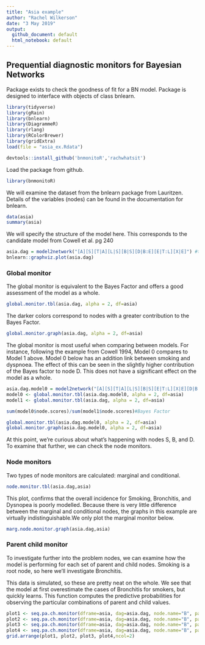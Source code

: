 ```yaml
---
title: "Asia example"
author: "Rachel Wilkerson"
date: "3 May 2019"
output:
  github_document: default
  html_notebook: default
---
```

## Prequential diagnostic monitors for Bayesian Networks

Package exists to check the goodness of fit for a BN model. Package is designed to interface with objects of class bnlearn. 

```r
library(tidyverse)
library(gRain)
library(bnlearn)
library(DiagrammeR)
library(rlang)
library(RColorBrewer)
library(gridExtra)
load(file = "asia_ex.Rdata")

```


```r
devtools::install_github('bnmonitoR','rachwhatsit')
```

Load the package from github.
```r
library(bnmonitoR)
```

We will examine the dataset from the bnlearn package from Lauritzen. Details of the variables (nodes) can be found in the documentation for bnlearn.
```r
data(asia)
summary(asia)
```

We will specify the structure of the model here. This corresponds to the candidate model from Cowell et al. pg 240
```r
asia.dag = model2network("[A][S][T|A][L|S][B|S][D|B:E][E|T:L][X|E]") #this is the candidate model from pg 240
bnlearn::graphviz.plot(asia.dag) 
```

### Global monitor

The global monitor is equivalent to the Bayes Factor and offers a good assessment of the model as a whole.
```r
global.monitor.tbl(asia.dag, alpha = 2, df=asia)
```

The darker colors correspond to nodes with a greater contribution to the Bayes Factor. 
```r
global.monitor.graph(asia.dag, alpha = 2, df=asia)
```
 
The global monitor is most useful when comparing between models. For instance, following the example from Cowell 1994, Model 0 compares to Model 1 above. Model 0 below has an addition link between smoking and dyspnoea. The effect of this can be seen in the slightly higher contribution of the Bayes factor to node D. This does not have a significant effect on the model as a whole.

```r
asia.dag.model0 = model2network("[A][S][T|A][L|S][B|S][E|T:L][X|E][D|B:E:S]") #this is the candidate model from pg 240
model0 <- global.monitor.tbl(asia.dag.model0, alpha = 2, df=asia)
model1 <- global.monitor.tbl(asia.dag, alpha = 2, df=asia)

sum(model0$node.scores)/sum(model1$node.scores)#Bayes Factor
```

```r
global.monitor.tbl(asia.dag.model0, alpha = 2, df=asia)
global.monitor.graph(asia.dag.model0, alpha = 2, df=asia)

```

At this point, we're curious about what's happening with nodes S, B, and D. To examine that further, we can check the node monitors. 

### Node monitors

Two types of node monitors are calculated: marginal and conditional.
```r
node.monitor.tbl(asia.dag,asia)
```
This plot, confirms that the overall incidence for Smoking, Bronchitis, and Dysnopea is poorly modelled. 
Because there is very little difference between the marginal and conditional nodes, the graphs in this example are virtually indistinguishable.We only plot the marginal monitor below. 

```r
marg.node.monitor.graph(asia.dag,asia)
```


### Parent child monitor

To investigate further into the problem nodes, we can examine how the model is performing for each set of parent and child nodes. Smoking is a root node, so here we'll investigate Bronchitis. 

This data is simulated, so these are pretty neat on the whole. We see that the model at first overestimate the cases of Bronchitis for smokers, but quickly learns. 
This function computes the predictive probabilities for observing the particular combinations of parent and child values.

```r
plot1 <- seq.pa.ch.monitor(dframe=asia, dag=asia.dag, node.name="B", pa.names = "S", pa.val = 'yes',node.val="yes")
plot2 <- seq.pa.ch.monitor(dframe=asia, dag=asia.dag, node.name="B", pa.names = "S", pa.val = 'yes',node.val="no")
plot3 <- seq.pa.ch.monitor(dframe=asia, dag=asia.dag, node.name="B", pa.names = "S", pa.val = 'no',node.val="yes")
plot4 <- seq.pa.ch.monitor(dframe=asia, dag=asia.dag, node.name="B", pa.names = "S", pa.val = 'no',node.val="no")
grid.arrange(plot1, plot2, plot3, plot4,ncol=2)
```

